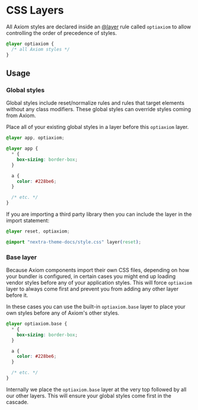 # CSS Layers

All Axiom styles are declared inside an [@layer](https://developer.mozilla.org/en-US/docs/Web/CSS/@layer) rule called `optiaxiom` to allow controlling the order of precedence of styles.

```css
@layer optiaxiom {
  /* all Axiom styles */
}
```

## Usage

### Global styles

Global styles include reset/normalize rules and rules that target elements without any class modifiers. These global styles can override styles coming from Axiom.

Place all of your existing global styles in a layer before this `optiaxiom` layer.

```css
@layer app, optiaxiom;

@layer app {
  * {
    box-sizing: border-box;
  }

  a {
    color: #228be6;
  }

  /* etc. */
}
```

If you are importing a third party library then you can include the layer in the import statement:

```css
@layer reset, optiaxiom;

@import "nextra-theme-docs/style.css" layer(reset);
```

### Base layer

Because Axiom components import their own CSS files, depending on how your bundler is configured, in certain cases you might end up loading vendor styles before any of your application styles. This will force `optiaxiom` layer to always come first and prevent you from adding any other layer before it.

In these cases you can use the built-in `optiaxiom.base` layer to place your own styles before any of Axiom's other styles.

```css
@layer optiaxiom.base {
  * {
    box-sizing: border-box;
  }

  a {
    color: #228be6;
  }

  /* etc. */
}
```

Internally we place the `optiaxiom.base` layer at the very top followed by all our other layers. This will ensure your global styles come first in the cascade.

